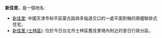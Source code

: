'''新佳里'''，是一個地名: 

*[[新佳里|新佳里]]: 中國天津市和平區蒙古路與多倫道交口的一處平面對稱的兩幢聯排式住宅。
*[[新佳里_(士林區)|新佳里 (士林區)]]: 位於今日台北市士林區舊佳里境內附近的昔日行政分區。

{{消歧义|cat=三字地名消歧义}}